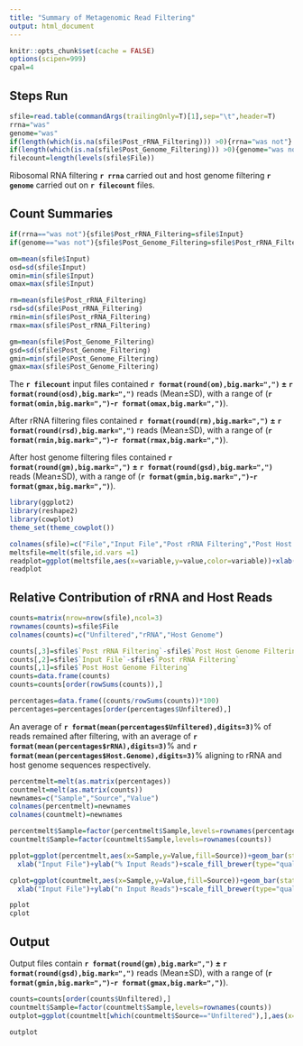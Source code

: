 ```yaml
---
title: "Summary of Metagenomic Read Filtering"
output: html_document
---
```


```r
knitr::opts_chunk$set(cache = FALSE)
options(scipen=999)
cpal=4
```

## Steps Run

```r
sfile=read.table(commandArgs(trailingOnly=T)[1],sep="\t",header=T)
rrna="was"
genome="was"
if(length(which(is.na(sfile$Post_rRNA_Filtering))) >0){rrna="was not"}
if(length(which(is.na(sfile$Post_Genome_Filtering))) >0){genome="was not"}
filecount=length(levels(sfile$File))
``` 

Ribosomal RNA filtering **`r rrna`** carried out and host genome filtering **`r genome`** carried out on **`r filecount`** files.

## Count Summaries

```r
if(rrna=="was not"){sfile$Post_rRNA_Filtering=sfile$Input}
if(genome=="was not"){sfile$Post_Genome_Filtering=sfile$Post_rRNA_Filtering}

om=mean(sfile$Input)
osd=sd(sfile$Input)
omin=min(sfile$Input)
omax=max(sfile$Input)

rm=mean(sfile$Post_rRNA_Filtering)
rsd=sd(sfile$Post_rRNA_Filtering)
rmin=min(sfile$Post_rRNA_Filtering)
rmax=max(sfile$Post_rRNA_Filtering)

gm=mean(sfile$Post_Genome_Filtering)
gsd=sd(sfile$Post_Genome_Filtering)
gmin=min(sfile$Post_Genome_Filtering)
gmax=max(sfile$Post_Genome_Filtering)

```

The **`r filecount`** input files contained **`r format(round(om),big.mark=",")` $\pm$ `r format(round(osd),big.mark=",")`** reads (Mean$\pm$SD), with a range of (**`r format(omin,big.mark=",")`-`r format(omax,big.mark=",")`**).

After rRNA filtering files contained **`r format(round(rm),big.mark=",")` $\pm$ `r format(round(rsd),big.mark=",")`** reads (Mean$\pm$SD), with a range of (**`r format(rmin,big.mark=",")`-`r format(rmax,big.mark=",")`**).

After host genome filtering files contained **`r format(round(gm),big.mark=",")` $\pm$ `r format(round(gsd),big.mark=",")`** reads (Mean$\pm$SD), with a range of (**`r format(gmin,big.mark=",")`-`r format(gmax,big.mark=",")`**).

```r
library(ggplot2)
library(reshape2)
library(cowplot)
theme_set(theme_cowplot())

colnames(sfile)=c("File","Input File","Post rRNA Filtering","Post Host Genome Filtering")
meltsfile=melt(sfile,id.vars =1)
readplot=ggplot(meltsfile,aes(x=variable,y=value,color=variable))+xlab("")+ylab("Read Count")+geom_boxplot(outlier.shape=NA)+geom_jitter()+theme_classic()+guides(fill=FALSE,color=FALSE)+scale_color_brewer(type="qual",palette = cpal)
readplot
```



## Relative Contribution of rRNA and Host Reads
```r
counts=matrix(nrow=nrow(sfile),ncol=3)
rownames(counts)=sfile$File
colnames(counts)=c("Unfiltered","rRNA","Host Genome")

counts[,3]=sfile$`Post rRNA Filtering`-sfile$`Post Host Genome Filtering`
counts[,2]=sfile$`Input File`-sfile$`Post rRNA Filtering`
counts[,1]=sfile$`Post Host Genome Filtering`
counts=data.frame(counts)
counts=counts[order(rowSums(counts)),]

percentages=data.frame((counts/rowSums(counts))*100)
percentages=percentages[order(percentages$Unfiltered),]

```

An average of **`r format(mean(percentages$Unfiltered),digits=3)`**% of reads remained after filtering, with an average of **`r format(mean(percentages$rRNA),digits=3)`**% and **`r format(mean(percentages$Host.Genome),digits=3)`**% aligning to rRNA and host genome sequences respectively.

```r
percentmelt=melt(as.matrix(percentages))
countmelt=melt(as.matrix(counts))
newnames=c("Sample","Source","Value")
colnames(percentmelt)=newnames
colnames(countmelt)=newnames

percentmelt$Sample=factor(percentmelt$Sample,levels=rownames(percentages))
countmelt$Sample=factor(countmelt$Sample,levels=rownames(counts))

pplot=ggplot(percentmelt,aes(x=Sample,y=Value,fill=Source))+geom_bar(stat="identity")+coord_flip()+theme_classic()+
  xlab("Input File")+ylab("% Input Reads")+scale_fill_brewer(type="qual",palette=cpal)

cplot=ggplot(countmelt,aes(x=Sample,y=Value,fill=Source))+geom_bar(stat="identity")+coord_flip()+theme_classic()+
  xlab("Input File")+ylab("n Input Reads")+scale_fill_brewer(type="qual",palette=cpal)

pplot
cplot

```

## Output
Output files contain **`r format(round(gm),big.mark=",")` $\pm$ `r format(round(gsd),big.mark=",")`** reads (Mean$\pm$SD), with a range of (**`r format(gmin,big.mark=",")`-`r format(gmax,big.mark=",")`**).

```r
counts=counts[order(counts$Unfiltered),]
countmelt$Sample=factor(countmelt$Sample,levels=rownames(counts))
outplot=ggplot(countmelt[which(countmelt$Source=="Unfiltered"),],aes(x=Sample,y=Value,fill=Source))+geom_bar(stat="identity")+theme_classic()+scale_fill_brewer(type="qual",palette=cpal)+guides(fill=FALSE)+coord_flip()+ylab("n Reads Passing All Filters")

outplot              
```



